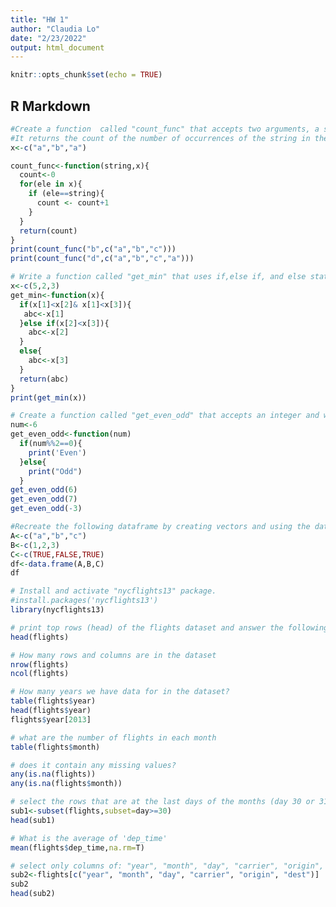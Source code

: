 ---
title: "HW 1"
author: "Claudia Lo"
date: "2/23/2022"
output: html_document
---

```{r setup, include=FALSE}
knitr::opts_chunk$set(echo = TRUE)
```

## R Markdown

```{r}
#Create a function  called "count_func" that accepts two arguments, a string and a vector of string. 
#It returns the count of the number of occurrences of the string in the input vector.(Give a few examples)
x<-c("a","b","a")

count_func<-function(string,x){
  count<-0
  for(ele in x){
    if (ele==string){
      count <- count+1
    }
  }
  return(count)
}
print(count_func("b",c("a","b","c")))
print(count_func("d",c("a","b","c","a")))
```

```{r}
# Write a function called "get_min" that uses if,else if, and else statements to print the min element in a numeric vector with 3 elements.
x<-c(5,2,3)
get_min<-function(x){
  if(x[1]<x[2]& x[1]<x[3]){
   abc<-x[1]
  }else if(x[2]<x[3]){
    abc<-x[2]
  }
  else{
    abc<-x[3]
  }
  return(abc)
} 
print(get_min(x))
```

```{r}
# Create a function called "get_even_odd" that accepts an integer and will tell you if it is odd or even.
num<-6
get_even_odd<-function(num)
  if(num%%2==0){
    print('Even')
  }else{
    print("Odd")
  }
get_even_odd(6)
get_even_odd(7)
get_even_odd(-3)
```

```{r}
#Recreate the following dataframe by creating vectors and using the data.frame function:
A<-c("a","b","c")
B<-c(1,2,3)
C<-c(TRUE,FALSE,TRUE)
df<-data.frame(A,B,C)
df
```

```{r}
# Install and activate "nycflights13" package.
#install.packages('nycflights13')
library(nycflights13)
```

```{r}
# print top rows (head) of the flights dataset and answer the following questions:
head(flights)
```

```{r}
# How many rows and columns are in the dataset
nrow(flights)
ncol(flights)
```

```{r}
# How many years we have data for in the dataset?
table(flights$year)
head(flights$year)
flights$year[2013]
```

```{r}
# what are the number of flights in each month
table(flights$month)
```

```{r}
# does it contain any missing values?
any(is.na(flights))
any(is.na(flights$month))
```

```{r}
# select the rows that are at the last days of the months (day 30 or 31). Print top 6 rows (head).
sub1<-subset(flights,subset=day>=30)
head(sub1)
```

```{r}
# What is the average of 'dep_time'
mean(flights$dep_time,na.rm=T)
```

```{r}
# select only columns of: "year", "month", "day", "carrier", "origin", "dest" . Print the head.
sub2<-flights[c("year", "month", "day", "carrier", "origin", "dest")]
sub2
head(sub2)
```

